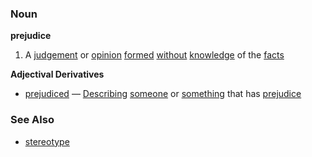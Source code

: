 ===Noun===
'''prejudice'''

#A [[judgement]] or [[opinion]] [[formed]] [[without]] [[knowledge]] of the [[facts]]

'''Adjectival Derivatives'''
* [[prejudiced]] &mdash; [[Describing]] [[someone]] or [[something]] that has [[prejudice]] 

===See Also===
* [[stereotype]]

{{stub}}